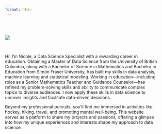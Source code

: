 ```yaml
---
format: html
---
```


<body class="about-background">

<br>
<br>

![](img/profile_website.png){.circular-image}

<br>

Hi! I'm Nicole, a Data Science Specialist with a rewarding career in education. Obtaining a Master of Data Science from the University of British Columbia, 
along with a Bachelor of Science in Mathematics and Bachelor in Education from Simon Fraser University, has built my skills in data analysis, machine learning and statistical modeling.
Working in education&mdash;including roles as a Senior Mathematics Teacher and Guidance Counselor&mdash;has refined my problem-solving skills and ability to 
communicate complex topics to diverse audiences. I now apply these skills in data science to uncover insights and facilitate data-driven decisions. 

Beyond my professional pursuits, you’ll find me immersed in activities like hockey, hiking, travel, and promoting mental well-being. This website serves as a platform 
to share my projects and passions, offering a glimpse into how my unique experiences and interests shape my approach to data science.
